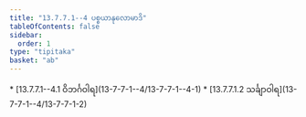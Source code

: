 ```yaml
---
title: "13.7.7.1--4 ပစ္စယာနုလောမာဒိ"
tableOfContents: false
sidebar:
  order: 1
type: "tipitaka"
basket: "ab"
---
```



<DynamicBreadcrumb />



<TableOfContents>
* [13.7.7.1--4.1 ဝိဘင်္ဂဝါရ](13-7-7-1--4/13-7-7-1--4-1)
* [13.7.7.1.2 သင်္ချာဝါရ](13-7-7-1--4/13-7-7-1-2)
</TableOfContents>